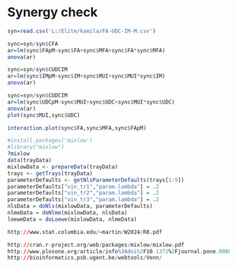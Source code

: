 Synergy check
========================================================

```{r load file}
syn=read.csv('L:/Elite/kamila/FA-UDC-IM-M.csv')
```

```{r check FA}
sync=syn/syn$CFA
ar=lm(sync$FApM~sync$FA+sync$MFA+sync$FA*sync$MFA)
anova(ar)
```

```{r check FA}
sync=syn/syn$CUDCIM
ar=lm(sync$IMpM~sync$IM+sync$MUI+sync$MUI*sync$IM)
anova(ar)
```

```{r UDC}
sync=syn/syn$CUDCIM
ar=lm(sync$UDCpM~sync$MUI+sync$UDC+sync$MUI*sync$UDC)
anova(ar)
plot(sync$MUI,sync$UDC)
```

```{r plot}
interaction.plot(sync$FA,sync$MFA,sync$FApM)
```




```{r check mixlow}
#install.packages('mixlow')
#library("mixlow")
?mixlow
data(trayData)
mixlowData <- prepareData(trayData)
trays <- getTrays(trayData)
parameterDefaults <- getNlsParameterDefaults(trays[1:9])
parameterDefaults["vin_tr1","param.lambda"] = .2
parameterDefaults["vin_tr2","param.lambda"] = .2
parameterDefaults["vin_tr3","param.lambda"] = .2
nlsData = doNls(mixlowData, parameterDefaults) 
nlmeData = doNlme(mixlowData, nlsData)
loeweData = doLoewe(mixlowData, nlmeData)

```

```{r sources}
http://www.stat.columbia.edu/~martin/W2024/R8.pdf

http://cran.r-project.org/web/packages/mixlow/mixlow.pdf
http://www.plosone.org/article/info%3Adoi%2F10.1371%2Fjournal.pone.0008919
http://bioinformatics.psb.ugent.be/webtools/Venn/
```

